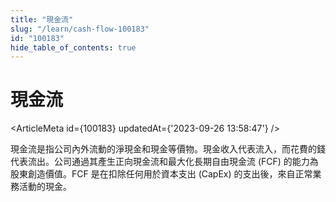 ```yaml
---
title: "現金流"
slug: "/learn/cash-flow-100183"
id: "100183"
hide_table_of_contents: true
---
```



# 現金流

<ArticleMeta id={100183} updatedAt={'2023-09-26 13:58:47'} />
<div className='border-solid border-b border-t-0 my-4 border-[var(--ifm-color-gray-300)]' />

現金流是指公司內外流動的淨現金和現金等價物。現金收入代表流入，而花費的錢代表流出。公司通過其產生正向現金流和最大化長期自由現金流 (FCF) 的能力為股東創造價值。FCF 是在扣除任何用於資本支出 (CapEx) 的支出後，來自正常業務活動的現金。

